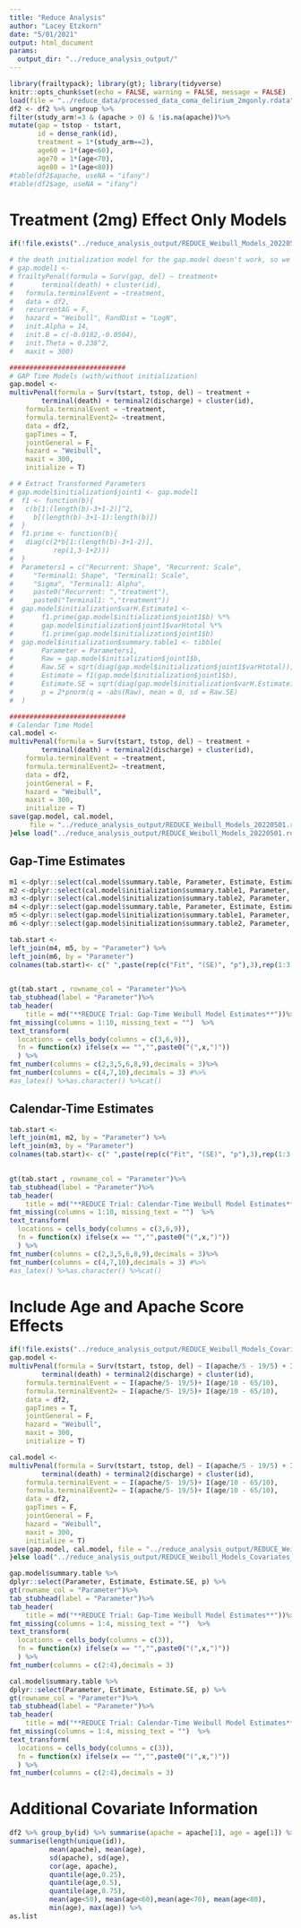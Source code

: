 ```yaml
---
title: "Reduce Analysis"
author: "Lacey Etzkorn"
date: "5/01/2021"
output: html_document
params: 
  output_dir: "../reduce_analysis_output/"
---
```


```r
library(frailtypack); library(gt); library(tidyverse)
knitr::opts_chunk$set(echo = FALSE, warning = FALSE, message = FALSE)
load(file = "../reduce_data/processed_data_coma_delirium_2mgonly.rdata")
df2 <- df2 %>% ungroup %>%
filter(study_arm!=3 & (apache > 0) & !is.na(apache))%>% 
mutate(gap = tstop - tstart,
       id = dense_rank(id),
       treatment = 1*(study_arm==2),
	   age60 = 1*(age<60),
	   age70 = 1*(age<70), 
	   age80 = 1*(age<80))
#table(df2$apache, useNA = "ifany")
#table(df2$age, useNA = "ifany")
```

# Treatment (2mg) Effect Only Models

```r
if(!file.exists("../reduce_analysis_output/REDUCE_Weibull_Models_20220501.rdata")){

# the death initialization model for the gap.model doesn't work, so we set some starting vals
# gap.model1 <-
# frailtyPenal(formula = Surv(gap, del) ~ treatment+
# 		terminal(death) + cluster(id),
# 	formula.terminalEvent = ~treatment,
# 	data = df2, 
# 	recurrentAG = F,
# 	hazard = "Weibull", RandDist = "LogN", 
# 	init.Alpha = 14,
# 	init.B = c(-0.0182,-0.0504),
# 	init.Theta = 0.238^2,
# 	maxit = 300)

#############################
# GAP Time Models (with/without initialization)
gap.model <-
multivPenal(formula = Surv(tstart, tstop, del) ~ treatment +
		terminal(death) + terminal2(discharge) + cluster(id),
	formula.terminalEvent = ~treatment,
	formula.terminalEvent2= ~treatment,
	data = df2,
	gapTimes = T,
	jointGeneral = F,
	hazard = "Weibull",
	maxit = 300, 
	initialize = T)

# # Extract Transformed Parameters
# gap.model$initialization$joint1 <- gap.model1
#  f1 <- function(b){
#  	c(b[1:(length(b)-3+1-2)]^2,
#  	  b[(length(b)-3+1-1):length(b)])
#  }
#  f1.prime <- function(b){
#  	diag(c(2*b[1:(length(b)-3+1-2)],
#  	       rep(1,3-1+2)))
#  }
#  Parameters1 = c("Recurrent: Shape", "Recurrent: Scale",
#  	  "Terminal1: Shape", "Terminal1: Scale",
#  	  "Sigma", "Terminal1: Alpha",
#  	  paste0("Recurrent: ","treatment"),
#  	  paste0("Terminal1: ","treatment"))
#  gap.model$initialization$varH.Estimate1 <-
# 		f1.prime(gap.model$initialization$joint1$b) %*%
#  		gap.model$initialization$joint1$varHtotal %*%
#  		f1.prime(gap.model$initialization$joint1$b)
#  gap.model$initialization$summary.table1 <- tibble(
#  		Parameter = Parameters1,
#  		Raw = gap.model$initialization$joint1$b,
#  		Raw.SE = sqrt(diag(gap.model$initialization$joint1$varHtotal)),
#  		Estimate = f1(gap.model$initialization$joint1$b),
#  		Estimate.SE = sqrt(diag(gap.model$initialization$varH.Estimate1)),
#  		p = 2*pnorm(q = -abs(Raw), mean = 0, sd = Raw.SE)
#  )

#############################
# Calendar Time Model
cal.model <-
multivPenal(formula = Surv(tstart, tstop, del) ~ treatment +
		terminal(death) + terminal2(discharge) + cluster(id),
	formula.terminalEvent = ~treatment,
	formula.terminalEvent2= ~treatment,
	data = df2,
	jointGeneral = F,
	hazard = "Weibull",
	maxit = 300, 
	initialize = T)
save(gap.model, cal.model,
     file = "../reduce_analysis_output/REDUCE_Weibull_Models_20220501.rdata")
}else load("../reduce_analysis_output/REDUCE_Weibull_Models_20220501.rdata")
```

## Gap-Time Estimates

```r
m1 <-dplyr::select(cal.model$summary.table, Parameter, Estimate, Estimate.SE, p)
m2 <-dplyr::select(cal.model$initialization$summary.table1, Parameter, Estimate, Estimate.SE, p)
m3 <-dplyr::select(cal.model$initialization$summary.table2, Parameter, Estimate, Estimate.SE, p)
m4 <-dplyr::select(gap.model$summary.table, Parameter, Estimate, Estimate.SE, p)
m5 <-dplyr::select(gap.model$initialization$summary.table1, Parameter, Estimate, Estimate.SE, p)
m6 <-dplyr::select(gap.model$initialization$summary.table2, Parameter, Estimate, Estimate.SE, p)
```

```r
tab.start <- 
left_join(m4, m5, by = "Parameter") %>%
left_join(m6, by = "Parameter")
colnames(tab.start)<- c(" ",paste(rep(c("Fit", "(SE)", "p"),3),rep(1:3, each = 3)))
	

gt(tab.start , rowname_col = "Parameter")%>%
tab_stubhead(label = "Parameter")%>%
tab_header(
    title = md("**REDUCE Trial: Gap-Time Weibull Model Estimates**"))%>%
fmt_missing(columns = 1:10, missing_text = "")  %>%
text_transform(
  locations = cells_body(columns = c(3,6,9)),
  fn = function(x) ifelse(x == "","",paste0("(",x,")"))
  ) %>%
fmt_number(columns = c(2,3,5,6,8,9),decimals = 3)%>%
fmt_number(columns = c(4,7,10),decimals = 3) #%>%
#as_latex() %>%as.character() %>%cat()
```

## Calendar-Time Estimates

```r
tab.start <- 
left_join(m1, m2, by = "Parameter") %>%
left_join(m3, by = "Parameter")
colnames(tab.start)<- c(" ",paste(rep(c("Fit", "(SE)", "p"),3),rep(1:3, each = 3)))
	

gt(tab.start , rowname_col = "Parameter")%>%
tab_stubhead(label = "Parameter")%>%
tab_header(
    title = md("**REDUCE Trial: Calendar-Time Weibull Model Estimates**"))%>%
fmt_missing(columns = 1:10, missing_text = "")  %>%
text_transform(
  locations = cells_body(columns = c(3,6,9)),
  fn = function(x) ifelse(x == "","",paste0("(",x,")"))
  ) %>%
fmt_number(columns = c(2,3,5,6,8,9),decimals = 3)%>%
fmt_number(columns = c(4,7,10),decimals = 3) #%>%
#as_latex() %>%as.character() %>%cat()
```

# Include Age and Apache Score Effects

```r
if(!file.exists("../reduce_analysis_output/REDUCE_Weibull_Models_Covariates_20220501.rdata")){
gap.model <-
multivPenal(formula = Surv(tstart, tstop, del) ~ I(apache/5 - 19/5) + I(age/10 - 65/10)+
		terminal(death) + terminal2(discharge) + cluster(id),
	formula.terminalEvent = ~ I(apache/5- 19/5)+ I(age/10 - 65/10),
	formula.terminalEvent2= ~ I(apache/5- 19/5)+ I(age/10 - 65/10),
	data = df2,
	gapTimes = T,
	jointGeneral = F,
	hazard = "Weibull",
	maxit = 300, 
	initialize = T)

cal.model <-
multivPenal(formula = Surv(tstart, tstop, del) ~ I(apache/5 - 19/5) + I(age/10 - 65/10)+
		terminal(death) + terminal2(discharge) + cluster(id),
	formula.terminalEvent = ~ I(apache/5- 19/5)+ I(age/10 - 65/10),
	formula.terminalEvent2= ~ I(apache/5- 19/5)+ I(age/10 - 65/10),
	data = df2,
	gapTimes = F,
	jointGeneral = F,
	hazard = "Weibull",
	maxit = 300, 
	initialize = T)
save(gap.model, cal.model, file = "../reduce_analysis_output/REDUCE_Weibull_Models_Covariates_20220501.rdata")
}else load("../reduce_analysis_output/REDUCE_Weibull_Models_Covariates_20220501.rdata")

gap.model$summary.table %>% 
dplyr::select(Parameter, Estimate, Estimate.SE, p) %>%
gt(rowname_col = "Parameter")%>%
tab_stubhead(label = "Parameter")%>%
tab_header(
    title = md("**REDUCE Trial: Gap-Time Weibull Model Estimates**"))%>%
fmt_missing(columns = 1:4, missing_text = "")  %>%
text_transform(
  locations = cells_body(columns = c(3)),
  fn = function(x) ifelse(x == "","",paste0("(",x,")"))
  ) %>%
fmt_number(columns = c(2:4),decimals = 3)
```

```r
cal.model$summary.table %>% 
dplyr::select(Parameter, Estimate, Estimate.SE, p) %>%
gt(rowname_col = "Parameter")%>%
tab_stubhead(label = "Parameter")%>%
tab_header(
    title = md("**REDUCE Trial: Calendar-Time Weibull Model Estimates**"))%>%
fmt_missing(columns = 1:4, missing_text = "")  %>%
text_transform(
  locations = cells_body(columns = c(3)),
  fn = function(x) ifelse(x == "","",paste0("(",x,")"))
  ) %>%
fmt_number(columns = c(2:4),decimals = 3)
```

# Additional Covariate Information

```r
df2 %>% group_by(id) %>% summarise(apache = apache[1], age = age[1]) %>% 
summarise(length(unique(id)),
		  mean(apache), mean(age), 
		  sd(apache), sd(age), 
		  cor(age, apache),
		  quantile(age,0.25),
		  quantile(age,0.5),
		  quantile(age,0.75),
		  mean(age<50), mean(age<60),mean(age<70), mean(age<80),
		  min(age), max(age)) %>%
as.list
```
